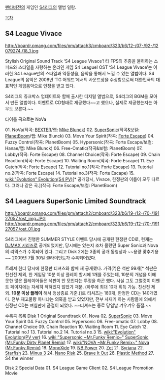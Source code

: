 [[펜타비전]]의 게임인 [[S4리그]]의 앨범 일람.

[[목차]]
== S4 League Vivace ==
http://boardr.pmang.com/files/pm/attach3/cmboard/323/b6/12-/07-/92-/12079274./18_1.jpg

Stylish Original Sound Track ‘S4 League Vivace’!
타 FPS의 추종을 불허하는 스피드와 스타일을 자랑하는 온라인 게임 S4 League!
OST ‘S4 League Vivace’는 이러한 S4 League만의 스타일과 역동성을, 음악을 통해서 느낄 수 있는 앨범이다.
S4 League의 음악은 2008년 ’TG 어워드’에서의 사운드상을 수상함으로써 대한민국의 대표적인 게임음악으로 인정을 받고 있다.

S4리그의 쥬크박스 업데이트와 함께 출시한 디지털 앨범으로, S4리그의 BGM을 모아서 만든 앨범이다. 이벤트로 CD형태로 제공했다~~고 했으나, 실제로 제공했는지는 아무도 모른다.~~

타이틀 곡으로는 NoVa

01. NoVa(작곡: [[BEXTER]]/랩: [[Mike Blunck]])
02. [[SuperSonic]](작곡&보컬: [[PlanetBoom]]/랩: Mike Blunck)
03. Move Your Spirit(작곡: [[Forte Escape]])
04. Fuzzy Control(작곡: PlanetBoom)
05. Hypersonic(작곡: Forte Escape/보컬: Hanae/랩: Mike Blunck)
06. Free-Omatic(작곡&보컬: PlanetBoom)
07. Lobby(작곡: Forte Escape)
08. Channel Choice(작곡: Forte Escape)
09. Chain Reaction(작곡: Forte Escape)
10. Waiting Room(작곡: Forte Escape)
11. Eye Catch(작곡: Forte Escape)
12. Tutorial no.1(작곡: Forte Escape)
13. Tutorial no.2(작곡: Forte Escape)
14. Tutorial no.3(작곡: Forte Escape)
15. [[wiki:"Evolution" Evolution(S4 PV)]][* 공개당시, Vivace, 한정판의 이름이 모두 다르다. 그러나 같은 곡.](작곡: Forte Escape/보컬: PlanetBoom)

== S4 Leaguers SuperSonic Limited Soundtrack ==
http://boardr.pmang.com/files/pm/attach2/cmboard/323/b6/19-/12-/70-/19127057./ost_img.JPG
http://boardr.pmang.com/files/pm/attach2/cmboard/323/b6/19-/12-/70-/19127057./ost_01.jpg

S4리그에서 진행한 SUMMER STYLE 이벤트 당시에 공개된 한정판 CD로, 현재는 [[DJMAX 시리즈]]로 공개되었지만, 당시에는 있는지 조차 몰랐던 Super Sonic과 Nova의 리믹스가 수록되어 있다.
그리고 Disk 2에는 3종의 공개 동영상과 ~~용량 맞추기용~~ 2009년 7월 30일 클라이언트가 수록되어있다.

트레져 헌터 당시에 한정판 티셔츠와 함께 재 공개했다.
가격(?)은 석판 99개[* 석판은 친선전 제외, 한 게임당 10분 이상 플레이 할시에 1개를 주었는데, 10분의 개념을 이해 못한 많은 플레이어들은 석판이 안 모인다는 투정을 하곤 했다. 사실 그도 그럴것이 이벤트 페이지에는 자세히 적혀있지 않았기 때문. (하루에 최대 10개 획득 가능. 친선전 제외. '''10분 이상 플레이''' 해서 정상종료 기준.)]로 티셔츠는 180개, 한정판 CD는 140개였다.
전부 재고물량 아니냐는 의혹을 받고 있었지만, 전부 사재기 하는 사람들에 의해서 한정판 CD는 며칠만에 품절이 되었다. ~~티셔츠는 종료 당일날 겨우겨우 품절.~~ 

수록곡 목록
Disk 1 Original Soundtrack
01. Nova
02. [[SuperSonic]]
03. Move Your Spirit
04. Fuzzy Control
05. Hypersonic
06. Free-omatic
07. Lobby
08. Channel Choice
09. Chain Reaction
10. Waiting Room
11. Eye Catch
12. Tutorial no.1
13. Tutorial no.2
14. Tutorial no.3
15. [[wiki:"Evolution" Evolution(PV ver)]]
16. [[wiki:"Supersonic ~Mr.Funky Remix~" SuperSonic (Mr.Funky Dirty Planet Remix)]]
17. [[wiki:"NOVA ~Mr.Funky Remix~" Nova (Mr.Funky Remix)]]
18. [[MonoXide]]
19. [[NB Power]]
20. [[Zet]]
21. [[Syriana]]
22. [[Starfish]]
23. [[Minus 3]]
24. [[Nano Risk]]
25. [[Brave It Out]]
26. [[Plastic Method]]
27. S4 the winner

Disk 2 Special Data
01. S4 League Game Client
02. S4 League Promotion Movie
